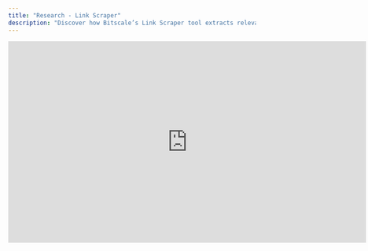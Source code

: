 ```yaml
---
title: "Research - Link Scraper"
description: "Discover how Bitscale’s Link Scraper tool extracts relevant data from websites, analyzes metadata, and powers intelligent lead qualification workflows."
---
```


<iframe width="728" height="410" src="https://www.youtube-nocookie.com/embed/a0NIo6m6QB8?si=EZXL8Rb5xsbtaT3H" title="YouTube video player" frameborder="0" allow="accelerometer; autoplay; clipboard-write; encrypted-media; gyroscope; picture-in-picture; web-share" referrerpolicy="strict-origin-when-cross-origin" allowfullscreen />

## **Overview**

Bitscale’s **Link Scraper** is a powerful tool that enables you to extract targeted information from websites and analyze metadata for deeper insights. This video showcases two key capabilities:

1. Scraping and analyzing **website text** to identify relevant details.

2. Accessing and interpreting **website metadata** to extract additional insights, such as third-party tools or chatbot services being used.

<img height="100" src="https://res.cloudinary.com/dbfzpmxn2/image/upload/v1735312533/Screenshot_2024-12-27_at_8.39.33_PM_rd9ct0.png" />

***

## **Demonstration Use Case**

To illustrate the tool’s functionality, we set up a workflow for a **B2B support chatbot company** focused on two goals:

1. **Classify prospects** as B2B or B2C companies.

2. Identify whether a prospect has a **chatbot on their website** and, if so, extract the name of the chatbot service.

***

## **Step-by-Step Breakdown**

### **1. Scraping Website Text for Classification**

Using Link Scraper, we:

* Provided the **URL column** for a list of five prospects.

* Wrote a prompt to classify each prospect into one of four categories based on their website content (e.g., B2B or B2C).

**Result:** The first column returned the classification for each prospect (e.g., “B2C” for one and “B2B” for others).

***

### **2. Analyzing Metadata for Chatbot Identification**

Next, we leveraged Link Scraper’s ability to parse website metadata to:

* Check if a chatbot service is present.

* Extract the name of the chatbot service (if available).

We achieved this by:

* Adding a specific instruction in the prompt to analyze metadata for chatbot-related information.

* Setting a **fallback value** to handle cases where no chatbot data was found (e.g., displaying “None” for such rows).

**Result:** The second column returned the chatbot name for applicable prospects (e.g., “Lime Chat”) or “None” where no chatbot was detected.

***

## **Running the Workflow**

After setting up the prompts, we ran the tool across all rows simultaneously. The results:

* Prospects classified as B2B or B2C in the first column.

* Chatbot details extracted in the second column, or “None” where no chatbot was detected.

For this use case, good leads for selling a B2B support chatbot were those prospects classified as **B2B** with no existing chatbot or where we could offer a better solution than their current provider.

***

## **Key Features Demonstrated**

1. **Text-Based Scraping:** Extract relevant content directly from website text to classify prospects or gather other insights.

2. **Metadata Analysis:** Analyze website metadata to identify third-party services, such as chatbot providers or trackers.

3. **Customizable Prompts:** Use tailored prompts to direct Link Scraper’s focus for specific data needs.

4. **Efficient Workflow:** Process multiple rows simultaneously, saving time and effort.

***

## **Try It Out**

Start enhancing your lead qualification with Link Scraper today:
👉 **\[Grid Link]** to explore templates and workflows.

**Pro Tip:** Use fallback values in your prompts to ensure clean and complete data output, even when specific information is missing.
